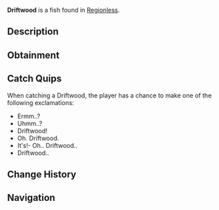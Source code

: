 {{FishInfobox
|image          = Driftwood.png
|rarity         = Trash
|sea            = First Sea
|location       = [[Regionless]]
|sublocation    = 
|sources        = Crab Cage, Fishing Rod
|radar_location = 
|xp             = 30
|weather        = 
|time           = 
|season         = 
|bait           = Magnet
|base_weight    = 0.6
|base_value     = 10
|weight_range   = 0
|base_chance    = 17
|base_resil     = 120
}}
'''Driftwood''' is a {{Rarity|Trash}} fish found in [[Regionless]].

== Description ==
{{Description|A wood that has been washed up onto the shore by the tides. Could be great for a crafts project!|Bestiary Entry}}

== Obtainment ==
{{Description|Find it washed on beaches.|Bestiary Hint}}
{{Fish Availability|
Moosewood/Docks
Moosewood/Freshwater Pond
Mushgrove Swamp
Roslit Bay/Clam Abundance
Roslit Bay/Coral Reef
Roslit Bay/Freshwater Pond
Roslit Bay/Freshwater Pond Seaweed
Roslit Bay/Surrounding Ocean
Shark Hunt/Great Hammerhead Shark
Shark Hunt/Great White Shark
Shark Hunt/Whale Shark
Sunstone Island
Sunstone Island/Crate Cave
Terrapin Island/Olm Cave
Terrapin Island/Surrounding Ocean
|top_rods      = 
Training Rod\119692.53\781700.88;
Flimsy Rod\110672.54\787327.19;
Fast Rod\77807.69\77807.69;
No-Life Rod\76291.17\76291.17;
Firefly Rod\76096.51\69513.28;
Magnet Rod\71604.72\394927.01;
Heaven's Rod\54712.65\324883;
Ethereal Prism Rod\75453.25\101637;
Seraphic Rod\75990.83\75990.83;
Challenger's Rod\69555.36\69555.36;
Rod Of The Forgotten Fang\69390.31\69390.31;
Verdant Shear Rod\65025\65025;
Zeus Rod\64858.27\64858.27;
Rod Of The Depths\63216.22\63216.22;
Blazebringer Rod\61240.72\61240.72;
Depthseeker Rod\59325.84\59325.84;
Rod Of The Exalted One\59265.21\59265.21;
Avalanche Rod\53338.69\53338.69;
Free Spirit Rod\53052.11\53052.11;
Trident Rod\52809.59\52809.59;
Volcanic Rod\49261.36\49261.36;
Steady Rod\40494.35\36991.12
|recommended   = Training Rod
}}

== Catch Quips ==
When catching a Driftwood, the player has a chance to make one of the following exclamations:
* Ermm..?
* Uhmm..?
* Driftwood!
* Oh. Driftwood.
* It's!- Oh.. Driftwood..
* Driftwood..

== Change History ==
{{Change History|{{subst:Current Version}}}}

== Navigation ==
{{Fish Navbox|Regionless}}